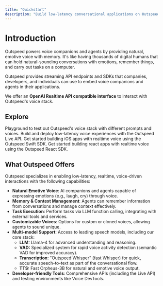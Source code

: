 ```yaml
---
title: "Quickstart"
description: "Build low-latency conversational applications on Outspeed's voice stack"
---
```


# Introduction

Outspeed powers voice companions and agents by providing natural, emotive voice with memory.
It's like having thousands of digital humans that can hold natural-sounding conversations with emotions, remember things, and carry out tasks on a computer.

Outspeed provides streaming API endpoints and SDKs that companies, developers, and individuals
can use to embed voice companions and agents in their applications.

We offer an **OpenAI Realtime API compatible interface** to interact with Outspeed's voice stack.

## Explore

<CardGroup cols={2}>
  <Card
    title="Playground"
    icon="microphone"
    href="https://dashboard.outspeed.com"
  >
    Playground to test out Outspeed's voice stack with different prompts and voices.
  </Card>
  <Card
    title="Live API"
    icon="bolt"
    href="/api-spec/live-api"
  >
    Build and deploy low-latency voice experiences with the Outspeed Live API.
  </Card>
  <Card
    title="Build a Mobile App"
    icon="mobile"
    href="/iOS/outspeed-swift-getting-started"
  >
    Get started building iOS apps with realtime voice using the Outspeed Swift SDK.
  </Card>
  <Card
    title="Build a Web App"
    icon="browser"
    href="/react/setup"
  >
    Get started building react apps with realtime voice using the Outspeed React SDK.
  </Card>
</CardGroup>

## What Outspeed Offers

Outspeed specializes in enabling low-latency, realtime, voice-driven interactions with the following capabilities:

- **Natural Emotive Voice**: AI companions and agents capable of expressing emotions (e.g., laugh, cry) through voice.
- **Memory & Context Management**: Agents can remember information from conversations and manage context effectively.
- **Task Execution**: Perform tasks via LLM function calling, integrating with external tools and services.
- **Customizable Voices**: Options for custom or cloned voices, allowing agents to sound unique.
- **Multi-model Support**: Access to leading speech models, including our core stack:
    -   **LLM:** Llama-4 for advanced understanding and reasoning.
    -   **VAD:** Specialized system for rapid voice activity detection (semantic VAD for improved accuracy).
    -   **Transcription:** "Outspeed Whisper" (fast Whisper) for quick, accurate speech-to-text as part of the conversational flow.
    -   **TTS:** Fast Orpheus-3B for natural and emotive voice output.
- **Developer-friendly Tools**: Comprehensive APIs (including the Live API) and testing environments like Voice DevTools.

